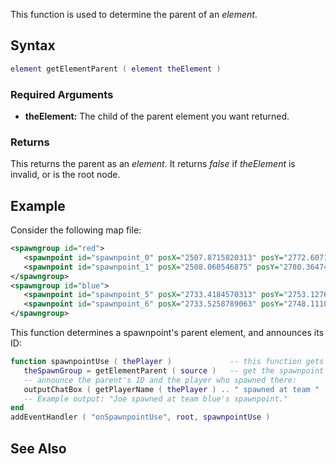 {{Server client function}}

This function is used to determine the parent of an ''element''.

==Syntax== 
<syntaxhighlight lang="lua">
element getElementParent ( element theElement )  
</syntaxhighlight> 
{{OOP||[[/element.md|element]]:getParent|parent|}}

===Required Arguments=== 
*'''theElement:''' The child of the parent element you want returned.

===Returns===
This returns the parent as an ''element''. It returns ''false'' if ''theElement'' is invalid, or is the root node.

==Example==
<section name="Server" class="server" show="true">
Consider the following map file:
<syntaxhighlight lang="xml">
<spawngroup id="red">
   <spawnpoint id="spawnpoint_0" posX="2507.8715820313" posY="2772.6071777344" posZ="10.8203125" rot="270" skin="285"/>
   <spawnpoint id="spawnpoint_1" posX="2508.060546875" posY="2780.3647460938" posZ="10.8203125" rot="270" skin="285"/>
</spawngroup>
<spawngroup id="blue">
   <spawnpoint id="spawnpoint_5" posX="2733.4184570313" posY="2753.1276855469" posZ="10.8203125" rot="90" skin="124"/>
   <spawnpoint id="spawnpoint_6" posX="2733.5258789063" posY="2748.1110839844" posZ="10.8203125" rot="90" skin="125"/>
</spawngroup>
</syntaxhighlight>

This function determines a spawnpoint's parent element, and announces its ID:
<syntaxhighlight lang="lua">
function spawnpointUse ( thePlayer )             -- this function gets called whenever a spawnpoint is used
   theSpawnGroup = getElementParent ( source )   -- get the spawnpoint's parent element
   -- announce the parent's ID and the player who spawned there:
   outputChatBox ( getPlayerName ( thePlayer ) .. " spawned at team " .. getElementID ( theSpawnGroup ) .. "'s spawnpoint." )
   -- Example output: "Joe spawned at team blue's spawnpoint."
end
addEventHandler ( "onSpawnpointUse", root, spawnpointUse )
</syntaxhighlight>
</section>

==See Also==
{{element_functions}}